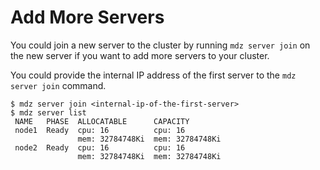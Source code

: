 # Add More Servers

You could join a new server to the cluster by running `mdz server join` on the new server if you want to add more servers to your cluster.

You could provide the internal IP address of the first server to the `mdz server join` command.

```
$ mdz server join <internal-ip-of-the-first-server>
$ mdz server list
 NAME   PHASE  ALLOCATABLE      CAPACITY        
 node1  Ready  cpu: 16          cpu: 16         
               mem: 32784748Ki  mem: 32784748Ki 
 node2  Ready  cpu: 16          cpu: 16         
               mem: 32784748Ki  mem: 32784748Ki 
```
